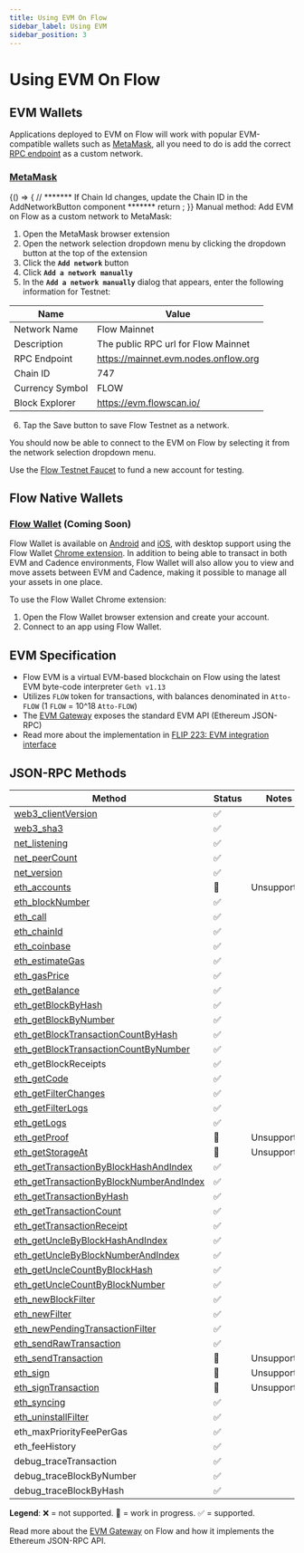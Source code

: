 ```yaml
---
title: Using EVM On Flow
sidebar_label: Using EVM
sidebar_position: 3
---
```



# Using EVM On Flow

## EVM Wallets

Applications deployed to EVM on Flow will work with popular EVM-compatible wallets such as [MetaMask](https://chromewebstore.google.com/detail/metamask/nkbihfbeogaeaoehlefnkodbefgpgknn), all you need to do is add the correct [RPC endpoint](./networks) as a custom network.

### [MetaMask](https://metamask.io)

<BrowserOnly>
  {() => {
    // ******* If Chain Id changes, update the Chain ID in the AddNetworkButton component *******
    return <AddNetworkButton />;
  }}
</BrowserOnly>
Manual method: Add EVM on Flow as a custom network to MetaMask:

1. Open the MetaMask browser extension
2. Open the network selection dropdown menu by clicking the dropdown button at the top of the extension
3. Click the **`Add network`** button
4. Click **`Add a network manually`**
5. In the **`Add a network manually`** dialog that appears, enter the following information for Testnet:


| Name            | Value                                |
| --------------- | ------------------------------------ |
| Network Name    | Flow Mainnet                         |
| Description     | The public RPC url for Flow Mainnet  |
| RPC Endpoint    | https://mainnet.evm.nodes.onflow.org |
| Chain ID        | 747                                  |
| Currency Symbol | FLOW                                 |
| Block Explorer  | https://evm.flowscan.io/     |

6. Tap the Save button to save Flow Testnet as a network.

You should now be able to connect to the EVM on Flow by selecting it from the network selection dropdown menu.

Use the [Flow Testnet Faucet](https://faucet.flow.com/fund-account) to fund a new account for testing.

## Flow Native Wallets

### [Flow Wallet](https://wallet.flow.com) (Coming Soon)

Flow Wallet is available on [Android](https://play.google.com/store/apps/details?id=io.outblock.lilico&hl=en_US&gl=US) and [iOS](https://apps.apple.com/ca/app/flow-core/id1644169603), with desktop support using the Flow Wallet [Chrome extension](https://chromewebstore.google.com/detail/flow-reference-wallet/hpclkefagolihohboafpheddmmgdffjm). In addition to being able to transact in both EVM and Cadence environments, Flow Wallet will also allow you to view and move assets between EVM and Cadence, making it possible to manage all your assets in one place.

To use the Flow Wallet Chrome extension:

1. Open the Flow Wallet browser extension and create your account.
2. Connect to an app using Flow Wallet.

## EVM Specification

- Flow EVM is a virtual EVM-based blockchain on Flow using the latest EVM byte-code interpreter `Geth v1.13`
- Utilizes `FLOW` token for transactions, with balances denominated in `Atto-FLOW` (1 `FLOW` = 10^18 `Atto-FLOW`)
- The [EVM Gateway](https://github.com/onflow/flow-evm-gateway) exposes the standard EVM API (Ethereum JSON-RPC)
- Read more about the implementation in [FLIP 223: EVM integration interface](https://github.com/onflow/flips/blob/main/protocol/20231116-evm-support.md)

## JSON-RPC Methods

<div class="compat-json-rpc-table"></div>

| Method                                    | Status | Notes       |
| ----------------------------------------- | ------ | ----------- |
| [web3_clientVersion]                      | ✅     |
| [web3_sha3]                               | ✅     |
| [net_listening]                           | ✅     |
| [net_peerCount]                           | ✅     |
| [net_version]                             | ✅     |
| [eth_accounts]                            | 🚧     | Unsupported |
| [eth_blockNumber]                         | ✅     |
| [eth_call]                                | ✅     |
| [eth_chainId]                             | ✅     |
| [eth_coinbase]                            | ✅     |
| [eth_estimateGas]                         | ✅     |
| [eth_gasPrice]                            | ✅     |
| [eth_getBalance]                          | ✅     |
| [eth_getBlockByHash]                      | ✅     |
| [eth_getBlockByNumber]                    | ✅     |
| [eth_getBlockTransactionCountByHash]      | ✅     |
| [eth_getBlockTransactionCountByNumber]    | ✅     |
| eth_getBlockReceipts                      | ✅     |
| [eth_getCode]                             | ✅     |
| [eth_getFilterChanges]                    | ✅     |
| [eth_getFilterLogs]                       | ✅     |
| [eth_getLogs]                             | ✅     |
| [eth_getProof]                            | 🚧     | Unsupported |
| [eth_getStorageAt]                        | 🚧     | Unsupported |
| [eth_getTransactionByBlockHashAndIndex]   | ✅     |
| [eth_getTransactionByBlockNumberAndIndex] | ✅     |
| [eth_getTransactionByHash]                | ✅     |
| [eth_getTransactionCount]                 | ✅     |
| [eth_getTransactionReceipt]               | ✅     |
| [eth_getUncleByBlockHashAndIndex]         | ✅     |
| [eth_getUncleByBlockNumberAndIndex]       | ✅     |
| [eth_getUncleCountByBlockHash]            | ✅     |
| [eth_getUncleCountByBlockNumber]          | ✅     |             |
| [eth_newBlockFilter]                      | ✅     |
| [eth_newFilter]                           | ✅     |
| [eth_newPendingTransactionFilter]         | ✅     |
| [eth_sendRawTransaction]                  | ✅     |
| [eth_sendTransaction]                     | 🚧     | Unsupported |
| [eth_sign]                                | 🚧     | Unsupported |
| [eth_signTransaction]                     | 🚧     | Unsupported |
| [eth_syncing]                             | ✅     |
| [eth_uninstallFilter]                     | ✅     |
| eth_maxPriorityFeePerGas                  | ✅     |
| eth_feeHistory                            | ✅     |
| debug_traceTransaction                    | ✅     |
| debug_traceBlockByNumber                  | ✅     |
| debug_traceBlockByHash                    | ✅     |

**Legend**: ❌ = not supported. 🚧 = work in progress. ✅ = supported.

Read more about the [EVM Gateway](https://github.com/onflow/flow-evm-gateway) on Flow and how it implements the Ethereum JSON-RPC API.

[web3_clientVersion]: https://ethereum.org/en/developers/docs/apis/json-rpc/#web3_clientversion
[web3_sha3]: https://ethereum.org/en/developers/docs/apis/json-rpc/#web3_sha3
[net_listening]: https://ethereum.org/en/developers/docs/apis/json-rpc/#net_listening
[net_peerCount]: https://ethereum.org/en/developers/docs/apis/json-rpc/#net_peercount
[net_version]: https://ethereum.org/en/developers/docs/apis/json-rpc/#net_version
[eth_accounts]: https://ethereum.org/en/developers/docs/apis/json-rpc/#eth_accounts
[eth_blockNumber]: https://ethereum.org/en/developers/docs/apis/json-rpc/#eth_blocknumber
[eth_call]: https://ethereum.org/en/developers/docs/apis/json-rpc/#eth_call
[eth_chainId]: https://eips.ethereum.org/EIPS/eip-695
[eth_coinbase]: https://ethereum.org/en/developers/docs/apis/json-rpc/#eth_coinbase
[eth_compileLLL]: https://ethereum.org/en/developers/docs/apis/json-rpc/#eth_compilelll
[eth_compileSerpent]: https://ethereum.org/en/developers/docs/apis/json-rpc/#eth_compileserpent
[eth_compileSolidity]: https://ethereum.org/en/developers/docs/apis/json-rpc/#eth_compile_solidity
[eth_estimateGas]: https://ethereum.org/en/developers/docs/apis/json-rpc/#eth_estimategas
[eth_gasPrice]: https://ethereum.org/en/developers/docs/apis/json-rpc/#eth_gasprice
[eth_getBalance]: https://ethereum.org/en/developers/docs/apis/json-rpc/#eth_getbalance
[eth_getBlockByHash]: https://ethereum.org/en/developers/docs/apis/json-rpc/#eth_getblockbyhash
[eth_getBlockByNumber]: https://ethereum.org/en/developers/docs/apis/json-rpc/#eth_getblockbynumber
[eth_getBlockTransactionCountByHash]: https://ethereum.org/en/developers/docs/apis/json-rpc/#eth_getblocktransactioncountbyhash
[eth_getBlockTransactionCountByNumber]: https://ethereum.org/en/developers/docs/apis/json-rpc/#eth_getblocktransactioncountbynumber
[eth_getCode]: https://ethereum.org/en/developers/docs/apis/json-rpc/#eth_getcode
[eth_getCompilers]: https://ethereum.org/en/developers/docs/apis/json-rpc/#eth_getcompilers
[eth_getFilterChanges]: https://ethereum.org/en/developers/docs/apis/json-rpc/#eth_getfilterchanges
[eth_getFilterLogs]: https://ethereum.org/en/developers/docs/apis/json-rpc/#eth_getfilterlogs
[eth_getLogs]: https://ethereum.org/en/developers/docs/apis/json-rpc/#eth_getlogs
[eth_getProof]: https://eips.ethereum.org/EIPS/eip-1186
[eth_getStorageAt]: https://ethereum.org/en/developers/docs/apis/json-rpc/#eth_getstorageat
[eth_getTransactionByBlockHashAndIndex]: https://ethereum.org/en/developers/docs/apis/json-rpc/#eth_gettransactionbyblockhashandindex
[eth_getTransactionByBlockNumberAndIndex]: https://ethereum.org/en/developers/docs/apis/json-rpc/#eth_gettransactionbyblocknumberandindex
[eth_getTransactionByHash]: https://ethereum.org/en/developers/docs/apis/json-rpc/#eth_gettransactionbyhash
[eth_getTransactionCount]: https://ethereum.org/en/developers/docs/apis/json-rpc/#eth_gettransactioncount
[eth_getTransactionReceipt]: https://ethereum.org/en/developers/docs/apis/json-rpc/#eth_gettransactionreceipt
[eth_getUncleByBlockHashAndIndex]: https://ethereum.org/en/developers/docs/apis/json-rpc/#eth_getunclebyblockhashandindex
[eth_getUncleByBlockNumberAndIndex]: https://ethereum.org/en/developers/docs/apis/json-rpc/#eth_getunclebyblocknumberandindex
[eth_getUncleCountByBlockHash]: https://ethereum.org/en/developers/docs/apis/json-rpc/#eth_getunclecountbyblockhash
[eth_getUncleCountByBlockNumber]: https://ethereum.org/en/developers/docs/apis/json-rpc/#eth_getunclecountbyblocknumber
[eth_getWork]: https://ethereum.org/en/developers/docs/apis/json-rpc/#eth_getwork
[eth_hashrate]: https://ethereum.org/en/developers/docs/apis/json-rpc/#eth_hashrate
[eth_mining]: https://ethereum.org/en/developers/docs/apis/json-rpc/#eth_mining
[eth_newBlockFilter]: https://ethereum.org/en/developers/docs/apis/json-rpc/#eth_newblockfilter
[eth_newFilter]: https://ethereum.org/en/developers/docs/apis/json-rpc/#eth_newfilter
[eth_newPendingTransactionFilter]: https://openethereum.github.io/JSONRPC-eth-module.html#eth_newpendingtransactionfilter
[eth_pendingTransactions]: https://github.com/ethereum/wiki/issues/685
[eth_protocolVersion]: https://ethereum.org/en/developers/docs/apis/json-rpc/#eth_protocolversion
[eth_sendRawTransaction]: https://ethereum.org/en/developers/docs/apis/json-rpc/#eth_sendrawtransaction
[eth_sendTransaction]: https://ethereum.org/en/developers/docs/apis/json-rpc/#eth_sendtransaction
[eth_sign]: https://ethereum.org/en/developers/docs/apis/json-rpc/#eth_sign
[eth_signTransaction]: https://ethereum.org/en/developers/docs/apis/json-rpc/#eth_signtransaction
[eth_signTypedData]: https://eips.ethereum.org/EIPS/eip-712
[eth_submitHashrate]: https://ethereum.org/en/developers/docs/apis/json-rpc/#eth_submithashrate
[eth_submitWork]: https://ethereum.org/en/developers/docs/apis/json-rpc/#eth_submitwork
[eth_syncing]: https://ethereum.org/en/developers/docs/apis/json-rpc/#eth_syncing
[eth_uninstallFilter]: https://ethereum.org/en/developers/docs/apis/json-rpc/#eth_uninstallfilter
[db_getHex]: https://ethereum.org/en/developers/docs/apis/json-rpc/#db_gethex
[db_getString]: https://ethereum.org/en/developers/docs/apis/json-rpc/#db_getstring
[db_putHex]: https://ethereum.org/en/developers/docs/apis/json-rpc/#db_puthex
[db_putString]: https://ethereum.org/en/developers/docs/apis/json-rpc/#db_putstring
[shh_addToGroup]: https://ethereum.org/en/developers/docs/apis/json-rpc/#shh_addtogroup
[shh_getFilterChanges]: https://ethereum.org/en/developers/docs/apis/json-rpc/#shh_getfilterchanges
[shh_getMessages]: https://ethereum.org/en/developers/docs/apis/json-rpc/#shh_getmessages
[shh_hasIdentity]: https://ethereum.org/en/developers/docs/apis/json-rpc/#shh_hasidentity
[shh_newFilter]: https://ethereum.org/en/developers/docs/apis/json-rpc/#shh_newfilter
[shh_newGroup]: https://ethereum.org/en/developers/docs/apis/json-rpc/#shh_newgroup
[shh_newIdentity]: https://ethereum.org/en/developers/docs/apis/json-rpc/#shh_newidentity
[shh_post]: https://ethereum.org/en/developers/docs/apis/json-rpc/#shh_post
[shh_uninstallFilter]: https://ethereum.org/en/developers/docs/apis/json-rpc/#shh_uninstallfilter
[shh_version]: https://ethereum.org/en/developers/docs/apis/json-rpc/#shh_post
[txpool_content]: https://geth.ethereum.org/docs/rpc/ns-txpool#txpool_content
[txpool_inspect]: https://geth.ethereum.org/docs/rpc/ns-txpool#txpool_inspect
[txpool_status]: https://geth.ethereum.org/docs/rpc/ns-txpool#txpool_status
[parity_pendingTransactions]: https://openethereum.github.io/JSONRPC-parity-module#parity_pendingtransactions
[EIP-1186]: https://eips.ethereum.org/EIPS/eip-1186
